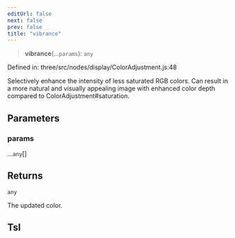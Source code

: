```yaml
---
editUrl: false
next: false
prev: false
title: "vibrance"
---
```


> **vibrance**(...`params`): `any`

Defined in: three/src/nodes/display/ColorAdjustment.js:48

Selectively enhance the intensity of less saturated RGB colors. Can result
in a more natural and visually appealing image with enhanced color depth
compared to ColorAdjustment#saturation.

## Parameters

### params

...`any`[]

## Returns

`any`

The updated color.

## Tsl
